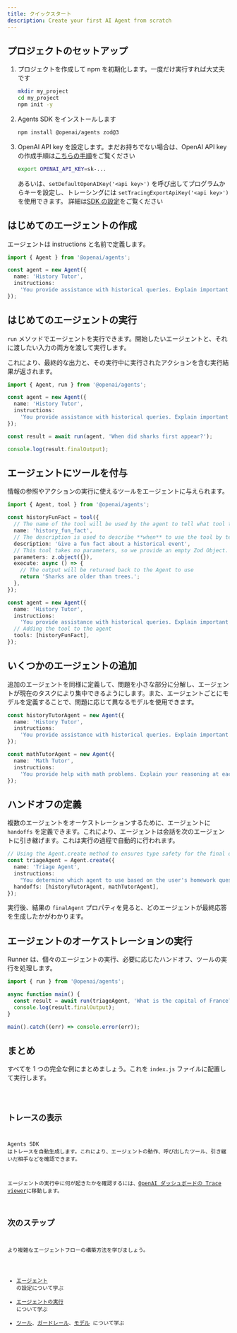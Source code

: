 ```yaml
---
title: クイックスタート
description: Create your first AI Agent from scratch
---
```



## プロジェクトのセットアップ

<Steps>

1. プロジェクトを作成して npm を初期化します。一度だけ実行すれば大丈夫です

   ```bash
   mkdir my_project
   cd my_project
   npm init -y
   ```

2. Agents SDK をインストールします

   ```bash
   npm install @openai/agents zod@3
   ```

3. OpenAI API key を設定します。まだお持ちでない場合は、OpenAI API key の作成手順は[こちらの手順](https://platform.openai.com/docs/quickstart#create-and-export-an-api-key)をご覧ください

   ```bash
   export OPENAI_API_KEY=sk-...
   ```

   あるいは、`setDefaultOpenAIKey('<api key>')` を呼び出してプログラムからキーを設定し、トレーシングには `setTracingExportApiKey('<api key>')` を使用できます。
   詳細は[SDK の設定](/openai-agents-js/ja/guides/config)をご覧ください

</Steps>

## はじめてのエージェントの作成

エージェントは instructions と名前で定義します。

```typescript
import { Agent } from '@openai/agents';

const agent = new Agent({
  name: 'History Tutor',
  instructions:
    'You provide assistance with historical queries. Explain important events and context clearly.',
});
```

## はじめてのエージェントの実行

`run` メソッドでエージェントを実行できます。開始したいエージェントと、それに渡したい入力の両方を渡して実行します。

これにより、最終的な出力と、その実行中に実行されたアクションを含む実行結果が返されます。

```typescript
import { Agent, run } from '@openai/agents';

const agent = new Agent({
  name: 'History Tutor',
  instructions:
    'You provide assistance with historical queries. Explain important events and context clearly.',
});

const result = await run(agent, 'When did sharks first appear?');

console.log(result.finalOutput);
```

## エージェントにツールを付与

情報の参照やアクションの実行に使えるツールをエージェントに与えられます。

```typescript
import { Agent, tool } from '@openai/agents';

const historyFunFact = tool({
  // The name of the tool will be used by the agent to tell what tool to use.
  name: 'history_fun_fact',
  // The description is used to describe **when** to use the tool by telling it **what** it does.
  description: 'Give a fun fact about a historical event',
  // This tool takes no parameters, so we provide an empty Zod Object.
  parameters: z.object({}),
  execute: async () => {
    // The output will be returned back to the Agent to use
    return 'Sharks are older than trees.';
  },
});

const agent = new Agent({
  name: 'History Tutor',
  instructions:
    'You provide assistance with historical queries. Explain important events and context clearly.',
  // Adding the tool to the agent
  tools: [historyFunFact],
});
```

## いくつかのエージェントの追加

追加のエージェントを同様に定義して、問題を小さな部分に分解し、エージェントが現在のタスクにより集中できるようにします。また、エージェントごとにモデルを定義することで、問題に応じて異なるモデルを使用できます。

```typescript
const historyTutorAgent = new Agent({
  name: 'History Tutor',
  instructions:
    'You provide assistance with historical queries. Explain important events and context clearly.',
});

const mathTutorAgent = new Agent({
  name: 'Math Tutor',
  instructions:
    'You provide help with math problems. Explain your reasoning at each step and include examples',
});
```

## ハンドオフの定義

複数のエージェントをオーケストレーションするために、エージェントに `handoffs` を定義できます。これにより、エージェントは会話を次のエージェントに引き継げます。これは実行の過程で自動的に行われます。

```typescript
// Using the Agent.create method to ensures type safety for the final output
const triageAgent = Agent.create({
  name: 'Triage Agent',
  instructions:
    "You determine which agent to use based on the user's homework question",
  handoffs: [historyTutorAgent, mathTutorAgent],
});
```

実行後、結果の `finalAgent` プロパティを見ると、どのエージェントが最終応答を生成したかがわかります。

## エージェントのオーケストレーションの実行

Runner は、個々のエージェントの実行、必要に応じたハンドオフ、ツールの実行を処理します。

```typescript
import { run } from '@openai/agents';

async function main() {
  const result = await run(triageAgent, 'What is the capital of France?');
  console.log(result.finalOutput);
}

main().catch((err) => console.error(err));
```

## まとめ

すべてを 1 つの完全な例にまとめましょう。これを `index.js` ファイルに配置して実行します。

<Code lang="typescript" code={quickstartExample} title="クイックスタート" />

## トレースの表示

Agents SDK はトレースを自動生成します。これにより、エージェントの動作、呼び出したツール、引き継いだ相手などを確認できます。

エージェントの実行中に何が起きたかを確認するには、[OpenAI ダッシュボードの Trace viewer](https://platform.openai.com/traces)に移動します。

## 次のステップ

より複雑なエージェントフローの構築方法を学びましょう。

- [エージェント](/openai-agents-js/ja/guides/agents) の設定について学ぶ
- [エージェントの実行](/openai-agents-js/ja/guides/running-agents) について学ぶ
- [ツール](/openai-agents-js/ja/guides/tools)、[ガードレール](/openai-agents-js/ja/guides/guardrails)、[モデル](/openai-agents-js/ja/guides/models) について学ぶ
